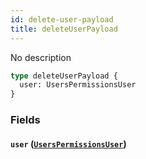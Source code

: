 ```yaml
---
id: delete-user-payload
title: deleteUserPayload
---
```


No description

```graphql
type deleteUserPayload {
  user: UsersPermissionsUser
}
```

### Fields

#### `user` ([`UsersPermissionsUser`](/v1/objects/users-permissions-user))
